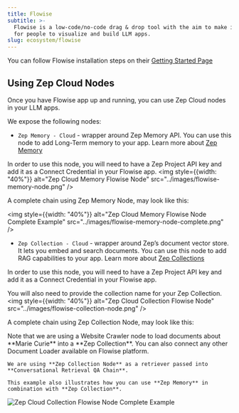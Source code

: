 ```yaml
---
title: Flowise
subtitle: >-
  Flowise is a low-code/no-code drag & drop tool with the aim to make it easy
  for people to visualize and build LLM apps.
slug: ecosystem/flowise
---
```



<Note>
    You can follow Flowise installation steps on their
    <a href="https://docs.flowiseai.com/getting-started">Getting Started Page</a>
</Note>

## Using Zep Cloud Nodes

Once you have Flowise app up and running, you can use Zep Cloud nodes in your LLM apps.

We expose the following nodes:
* `Zep Memory - Cloud` - wrapper around Zep Memory API. You can use this node to add Long-Term memory to your app.
<Info>Learn more about [Zep Memory](/chat-history-memory)</Info>

In order to use this node, you will need to have a Zep Project API key and add it as a Connect Credential in your Flowise app.
<img
    style={{width: "40%"}}
    alt="Zep Cloud Memory Flowise Node"
    src="../images/flowise-memory-node.png"
/>

A complete chain using Zep Memory Node, may look like this:

<img
    style={{width: "40%"}}
    alt="Zep Cloud Memory Flowise Node Complete Example"
    src="../images/flowise-memory-node-complete.png"
/>

* `Zep Collection - Cloud` - wrapper around Zep’s document vector store. It lets you embed and search documents. You can use this node to add RAG capabilities to your app.
<Info>Learn more about [Zep Collections](../document-collections.mdx)</Info>

In order to use this node, you will need to have a Zep Project API key and add it as a Connect Credential in your Flowise app.

You will also need to provide the collection name for your Zep Collection.
<img
    style={{width: "40%"}}
    alt="Zep Cloud Collection Flowise Node"
    src="../images/flowise-collection-node.png"
/>

A complete chain using Zep Collection Node, may look like this:

<Note>
    Note that we are using a Website Crawler node to load documents about **Marie Curie** into a **Zep Collection**.
    You can also connect any other Document Loader available on Flowise platform.

    We are using **Zep Collection Node** as a retriever passed into **Conversational Retrieval QA Chain**.

    This example also illustrates how you can use **Zep Memory** in combination with **Zep Collection**.
</Note>

<img
    alt="Zep Cloud Collection Flowise Node Complete Example"
    src="../images/flowise-collection-node-complete.png"
/>